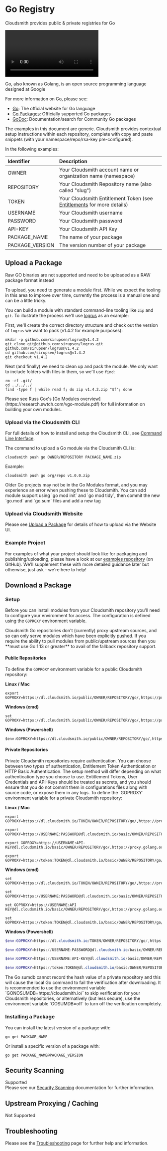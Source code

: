
# Go Registry

Cloudsmith provides public & private registries for Go

<Video wistiaId="cfpoye51t5"></Video>

Go, also known as Golang, is an open source programming language designed at Google

For more information on Go, please see:

- [Go](https://www.golang.org): The official website for Go language
- [Go Packages](https://golang.org/pkg): Officially supported Go packages
- [GoDoc](https://godoc.org): Documentation/search for Community Go packages

<Note variant="note" headline="Contextual Documentation">
The examples in this document are generic. Cloudsmith provides contextual setup instructions within each repository, complete with copy and paste snippets (with your namespace/repo/rsa-key pre-configured).
</Note>

In the following examples: 

| Identifier      | Description                                                                               |
| :-------------- | :---------------------------------------------------------------------------------------- |
| OWNER           | Your Cloudsmith account name or organization name (namespace)                             |
| REPOSITORY      | Your Cloudsmith Repository name (also called "slug")                                      |
| TOKEN           | Your Cloudsmith Entitlement Token (see [Entitlements](doc:entitlements) for more details) |
| USERNAME        | Your Cloudsmith username                                                                  |
| PASSWORD        | Your Cloudsmith password                                                                  |
| API-KEY         | Your Cloudsmith API Key                                                                   |
| PACKAGE_NAME    | The name of your package                                                                  |
| PACKAGE_VERSION | The version number of your package                                                        |

## Upload a Package

<Note variant="note" headline="Note">
Raw GO binaries are not supported and need to be uploaded as a RAW package format instead
</Note>

To upload, you need to generate a module first. While we expect the tooling in this area to improve over time, currently the process is a manual one and can be a little tricky.

You can build a module with standard command-line tooling like `zip` and `git`. To illustrate the process we'll use [logrus](https://github.com/sirupsen/logrus) as an example:

First, we'll create the correct directory structure and check out the version of `logrus` we want to pack (v1.4.2 for example purposes):

```shell
mkdir -p github.com/sirupsen/logrus@v1.4.2
git clone git@github.com:sirupsen/logrus.git github.com/sirupsen/logrus@v1.4.2
cd github.com/sirupsen/logrus@v1.4.2
git checkout v1.4.2
```

Next (and finally) we need to clean up and pack the module. We only want to include folders with files in them, so we'll use `find`:

```shell
rm -rf .git/
cd ../../../
find -type f | while read f; do zip v1.4.2.zip "$f"; done
```

<Note variant="note" headline="Note">
Please see Russ Cox's [Go Modules overview](https://research.swtch.com/vgo-module.pdf) for full information on building your own modules.
</Note>


### Upload via the Cloudsmith CLI

For full details of how to install and setup the Cloudsmith CLI, see [Command Line Interface](https://help.cloudsmith.io/docs/cli).

The command to upload a Go module via the Cloudsmith CLI is: 

```shell
cloudsmith push go OWNER/REPOSITORY PACKAGE_NAME.zip
```

Example:

```shell
cloudsmith push go org/repo v1.0.0.zip
```

<Note variant="note" headline="Note">
Older Go projects may not be in the Go Modules format, and you may experience an error when pushing these to Cloudsmith. 
You can add module support using `go mod init` and `go mod tidy`, then commit the new `go.mod` and `go.sum` files and add a new tag
</Note>


### Upload via Cloudsmith Website

Please see [Upload a Package](https://help.cloudsmith.io/docs/upload-via-website-ui) for details of how to upload via the Website UI.

### Example Project

For examples of what your project should look like for packaging and publishing/uploading, please have a look at our [examples repository](http://github.com/cloudsmith-io/cloudsmith-examples) (on GitHub). We'll supplement these with more detailed guidance later but otherwise, just ask - we're here to help!

## Download a Package

### Setup

Before you can install modules from your Cloudsmith repository you'll need to configure your environment for access. The configuration is defined using the `GOPROXY` environment variable.

<Note variant="note" headline="Note">
Cloudsmith Go repositories don't (currently) proxy upstream sources, and so can only serve modules which have been explicitly pushed. If you require the ability to pull modules from public/upstream sources then you **must use Go 1.13 or greater** to avail of the fallback repository support.
</Note>

#### Public Repositories

To define the `GOPROXY` environment variable for a public Cloudsmith repository: 

**Linux / Mac**

```shell
export GOPROXY=https://dl.cloudsmith.io/public/OWNER/REPOSITORY/go/,https://proxy.golang.org,direct
```

**Windows (cmd)**

```shell
set GOPROXY=https://dl.cloudsmith.io/public/OWNER/REPOSITORY/go/,https://proxy.golang.org,direct
```

**Windows (Powershell)** 

```shell
$env:GOPROXY=https://dl.cloudsmith.io/public/OWNER/REPOSITORY/go/,https://proxy.golang.org,direct
```

#### Private Repositories

<Note variant="note" headline="Private Repositories">
Private Cloudsmith repositories require authentication.  You can choose between two types of authentication, Entitlement Token Authentication or HTTP Basic Authentication. 
The setup method will differ depending on what authentication type you choose to use.
</Note>

<Note variant="warning" headline="Warning">
Entitlement Tokens, User Credentials and API-Keys should be treated as secrets, and you should ensure that you do not commit them in configurations files along with source code, or expose them in any logs.
</Note>
To define the `GOPROXY` environment variable for a private Cloudsmith repository: 

**Linux / Mac**

```shell Entitlement Token Auth
export GOPROXY=https://dl.cloudsmith.io/TOKEN/OWNER/REPOSITORY/go/,https://proxy.golang.org,direct
```
```shell HTTP Basic Auth (User & Pass)
export GOPROXY=https://USERNAME:PASSWORD@dl.cloudsmith.io/basic/OWNER/REPOSITORY/go/,https://proxy.golang.org,direct
```
```shell HTTP Basic Auth (API-Key)
export GOPROXY=https://USERNAME:API-KEY@dl.cloudsmith.io/basic/OWNER/REPOSITORY/go/,https://proxy.golang.org,direct
```
```shell HTTP Basic Auth (Token)
export GOPROXY=https://token:TOKEN@dl.cloudsmith.io/basic/OWNER/REPOSITORY/go/,https://proxy.golang.org,direct
```

**Windows (cmd)**

```shell Entitlement Token Auth
set GOPROXY=https://dl.cloudsmith.io/TOKEN/OWNER/REPOSITORY/go/,https://proxy.golang.org,direct
```
```shell HTTP Basic Auth (User & Pass)
set GOPROXY=https://USERNAME:PASSWORD@dl.cloudsmith.io/basic/OWNER/REPOSITORY/go/,https://proxy.golang.org,direct
```
```shell HTTP Basic Auth (API-Key)
set GOPROXY=https://USERNAME:API KEY@dl.cloudsmith.io/basic/OWNER/REPOSITORY/go/,https://proxy.golang.org,direct
```
```shell HTTP Basic Auth (Token)
set GOPROXY=https://token:TOKEN@dl.cloudsmith.io/basic/OWNER/REPOSITORY/go/,https://proxy.golang.org,direct
```

**Windows (Powershell)** 

```powershell Entitlement Token Auth
$env:GOPROXY=https://dl.cloudsmith.io/TOKEN/OWNER/REPOSITORY/go/,https://proxy.golang.org,direct
```
```powershell HTTP Basic Auth (User & Pass)
$env:GOPROXY=https://USERNAME:PASSWORD@dl.cloudsmith.io/basic/OWNER/REPOSITORY/go/,https://proxy.golang.org,direct
```
```powershell HTTP Basic Auth (API-Key)
$env:GOPROXY=https://USERNAME:API-KEY@dl.cloudsmith.io/basic/OWNER/REPOSITORY/go/,https://proxy.golang.org,direct
```
```powershell HTTP Basic Auth (Token)
$env:GOPROXY=https://token:TOKEN@dl.cloudsmith.io/basic/OWNER/REPOSITORY/go/,https://proxy.golang.org,direct
```

<Note variant="note" headline="Private Repositories">
The Go sumdb cannot record the hash value of a private repository and this will cause the local Go command to fail the verification after downloading. 
It is recommended to use the environment variable `GONOSUMDB=https://cloudsmith.io/` to skip verification for your Cloudsmith repositories, or alternatively (but less secure), use the environment variable `GOSUMDB=off` to turn off the verification completely.
</Note>

### Installing a Package

You can install the latest version of a package with: 

```shell
go get PACKAGE_NAME
```

Or install a specific version of a package with: 

```shell
go get PACKAGE_NAME@PACKAGE_VERSION
```

## Security Scanning

<span class="cs-tag cs-tag-dark-green">Supported</span>  
Please see our [Security Scanning](doc:security-scanning) documentation for further information.

## Upstream Proxying / Caching

<span class="cs-tag cs-tag-dark-grey">Not Supported</span>

## Troubleshooting

Please see the [Troubleshooting](doc:troubleshooting) page for further help and information.
